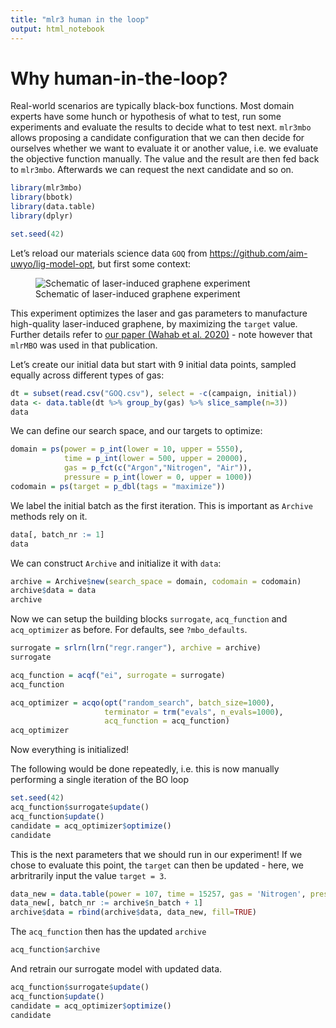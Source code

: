 ```yaml
---
title: "mlr3 human in the loop"
output: html_notebook
---
```


# Why human-in-the-loop?

Real-world scenarios are typically black-box functions. Most domain experts have some hunch or hypothesis of what to test, run some experiments and evaluate the results to decide what to test next. `mlr3mbo` allows proposing a candidate configuration that we can then decide for ourselves whether we want to evaluate it or another value, i.e. we evaluate the objective function manually. The value and the result are then fed back to `mlr3mbo`. Afterwards we can request the next candidate and so on.

```r
library(mlr3mbo)
library(bbotk)
library(data.table)
library(dplyr)

set.seed(42)
```

Let's reload our materials science data `GOQ` from <https://github.com/aim-uwyo/lig-model-opt>, but first some context:

![Schematic of laser-induced graphene experiment](graphical_abs.png){#fig-resample}

This experiment optimizes the laser and gas parameters to manufacture high-quality laser-induced graphene, by maximizing the `target` value. Further details refer to [our paper (Wahab et al. 2020)](https://www.sciencedirect.com/science/article/pii/S0008622320305285) - note however that `mlrMBO` was used in that publication.

Let's create our initial data but start with 9 initial data points, sampled equally across different types of gas:

```r
dt = subset(read.csv("GOQ.csv"), select = -c(campaign, initial))
data <- data.table(dt %>% group_by(gas) %>% slice_sample(n=3)) 
data
```

We can define our search space, and our targets to optimize:

```r
domain = ps(power = p_int(lower = 10, upper = 5550),
            time = p_int(lower = 500, upper = 20000),
            gas = p_fct(c("Argon","Nitrogen", "Air")),
            pressure = p_int(lower = 0, upper = 1000))
codomain = ps(target = p_dbl(tags = "maximize"))
```

We label the initial batch as the first iteration. This is important as `Archive` methods rely on it.

```r
data[, batch_nr := 1]
data
```

We can construct `Archive` and initialize it with `data`:

```r
archive = Archive$new(search_space = domain, codomain = codomain)
archive$data = data
archive
```

Now we can setup the building blocks `surrogate`, `acq_function` and `acq_optimizer` as before. For defaults, see `?mbo_defaults`.

```r
surrogate = srlrn(lrn("regr.ranger"), archive = archive)
surrogate
```

```r
acq_function = acqf("ei", surrogate = surrogate)
acq_function
```

```r
acq_optimizer = acqo(opt("random_search", batch_size=1000),
                     terminator = trm("evals", n_evals=1000),
                     acq_function = acq_function)
acq_optimizer
```

Now everything is initialized!

The following would be done repeatedly, i.e. this is now manually performing a single iteration of the BO loop

```r
set.seed(42)
acq_function$surrogate$update()
acq_function$update()
candidate = acq_optimizer$optimize()
candidate
```

This is the next parameters that we should run in our experiment! If we chose to evaluate this point, the `target` can then be updated - here, we arbritrarily input the value `target = 3`.

```r
data_new = data.table(power = 107, time = 15257, gas = 'Nitrogen', pressure = 35, target = 3)
data_new[, batch_nr := archive$n_batch + 1]
archive$data = rbind(archive$data, data_new, fill=TRUE)
```

The `acq_function` then has the updated `archive`

```r
acq_function$archive
```

And retrain our surrogate model with updated data.

```r
acq_function$surrogate$update()
acq_function$update()
candidate = acq_optimizer$optimize()
candidate
```
